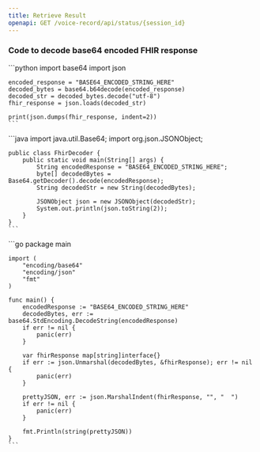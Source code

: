 ```yaml
---
title: Retrieve Result
openapi: GET /voice-record/api/status/{session_id}
---
```


### Code to decode base64 encoded FHIR response

<AccordionGroup>
  <Accordion title="Python">
    ```python
    import base64
    import json

    encoded_response = "BASE64_ENCODED_STRING_HERE"
    decoded_bytes = base64.b64decode(encoded_response)
    decoded_str = decoded_bytes.decode("utf-8")
    fhir_response = json.loads(decoded_str)

    print(json.dumps(fhir_response, indent=2))
    ```
  </Accordion>

  <Accordion title="Java">
    ```java
    import java.util.Base64;
    import org.json.JSONObject;

    public class FhirDecoder {
        public static void main(String[] args) {
            String encodedResponse = "BASE64_ENCODED_STRING_HERE";
            byte[] decodedBytes = Base64.getDecoder().decode(encodedResponse);
            String decodedStr = new String(decodedBytes);

            JSONObject json = new JSONObject(decodedStr);
            System.out.println(json.toString(2));
        }
    }
    ```
  </Accordion>

  <Accordion title="Go">
    ```go
    package main

    import (
        "encoding/base64"
        "encoding/json"
        "fmt"
    )

    func main() {
        encodedResponse := "BASE64_ENCODED_STRING_HERE"
        decodedBytes, err := base64.StdEncoding.DecodeString(encodedResponse)
        if err != nil {
            panic(err)
        }

        var fhirResponse map[string]interface{}
        if err := json.Unmarshal(decodedBytes, &fhirResponse); err != nil {
            panic(err)
        }

        prettyJSON, err := json.MarshalIndent(fhirResponse, "", "  ")
        if err != nil {
            panic(err)
        }

        fmt.Println(string(prettyJSON))
    }
    ```
  </Accordion>
</AccordionGroup>
